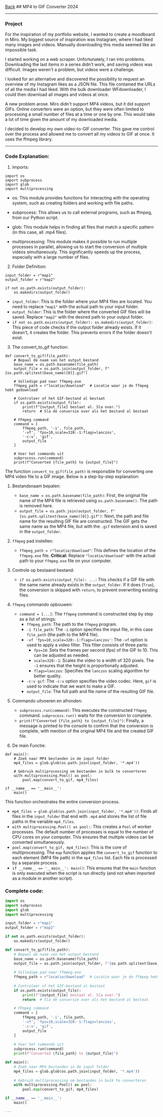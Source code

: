 
<div className="heading">
  <a className="back" href="/"><LeftArrow />Back</a>
  ## MP4 to GIF Converter
  <span>2024</span>
</div>

<hr />

### Project

For the inspiration of my portfolio website, I wanted to create a moodboard in Miro. My biggest source of inspiration was Instagram, where I had liked many images and videos. Manually downloading this media seemed like an impossible task.

I started working on a web scraper. Unfortunately, I ran into problems. Downloading the last items in a series didn't work, and saving videos was difficult. Images weren't a problem, but videos were a challenge.

I looked for an alternative and discovered the possibility to request an overview of my Instagram likes as a JSON file. This file contained the URLs of all the media I had liked. With the bulk downloader WFdownloader, I could then download all images and videos at once.

A new problem arose. Miro didn't support MP4 videos, but it did support GIFs. Online converters were an option, but they were often limited to processing a small number of files at a time or one by one. This would take a lot of time given the amount of my downloaded media.

I decided to develop my own video-to-GIF converter. This gave me control over the process and allowed me to convert all my videos to GIF at once. It uses the ffmpeg library.

---

### Code Explanation:

1. Imports:
```
import os
import subprocess
import glob
import multiprocessing
```

   - os: This module provides functions for interacting with the operating system, such as creating folders and working with file paths.

   - subprocess: This allows us to call external programs, such as ffmpeg, from our Python script.

   - glob: This module helps in finding all files that match a specific pattern (in this case, all .mp4 files).

   - multiprocessing: This module makes it possible to run multiple processes in parallel, allowing us to start the conversion of multiple videos simultaneously. This significantly speeds up the process, especially with a large number of files.

2. Folder Definition:

```
input_folder = r"map1"
output_folder = r"map2"

if not os.path.exists(output_folder):
    os.makedirs(output_folder)
```
-   `input_folder`: This is the folder where your MP4 files are located. You need to replace `"map1"` with the actual path to your input folder.
-   `output_folder`: This is the folder where the converted GIF files will be saved. Replace `"map2"` with the desired path to your output folder.
-   `if not os.path.exists(output_folder): os.makedirs(output_folder)`: This piece of code checks if the output folder already exists. If it doesn't, it creates the folder. This prevents errors if the folder doesn't exist.

3. The convert_to_gif function:

```
def convert_to_gif(file_path):
    # Bepaal de naam van het output bestand
    base_name = os.path.basename(file_path)
    output_file = os.path.join(output_folder, f"{os.path.splitext(base_name)[0]}.gif")

    # Volledige pad naar ffmpeg.exe
    ffmpeg_path = r"locatie/download"  # Locatie waar je de ffmpeg hebt gedownload

    # Controleer of het GIF-bestand al bestaat
    if os.path.exists(output_file):
        print(f"{output_file} bestaat al. Sla over.")
        return  # Sla de conversie over als het bestand al bestaat

    # FFmpeg command
    command = [
        ffmpeg_path, '-i', file_path,
        '-vf', 'fps=10,scale=320:-1:flags=lanczos',
        '-c:v', 'gif',
        output_file
    ]

    # Voer het commando uit
    subprocess.run(command)
    print(f"Converted {file_path} to {output_file}")
```

The function `convert_to_gif(file_path)` is responsible for converting one MP4 video file to a GIF image. Below is a step-by-step explanation:

1. Bestandsnaam bepalen:
    -   `base_name = os.path.basename(file_path)`: First, the original file name of the MP4 file is retrieved using `os.path.basename()`. The path is removed here.
    -   `output_file = os.path.join(output_folder, f"{os.path.splitext(base_name)[0]}.gif")`: Next, the path and file name for the resulting GIF file are constructed. The GIF gets the same name as the MP4 file, but with the `.gif` extension and is saved in the `output_folder`.

2. `ffmpeg` pad instellen:
    -   `ffmpeg_path = r"locatie/download"`: This defines the location of the `ffmpeg.exe` file. **Critical:** Replace `"locatie/download"` with the actual path to your `ffmpeg.exe` file on your computer.

3. Controle op bestaand bestand:
    -   `if os.path.exists(output_file): ...`: This checks if a GIF file with the same name already exists in the `output_folder`. If it does (`True`), the conversion is skipped with `return`, to prevent overwriting existing files.

4. `ffmpeg` commando opbouwen:
    -   `command = [...]`: The `ffmpeg` command is constructed step by step as a list of strings:
        -   `ffmpeg_path`: The path to the `ffmpeg` program.
        -   `-i file_path`: The `-i` option specifies the input file, in this case `file_path` (the path to the MP4 file).
        -   `-vf 'fps=10,scale=320:-1:flags=lanczos'`: The `-vf` option is used to apply a video filter. This filter consists of three parts:
            -   `fps=10`: Sets the frames per second (fps) of the GIF to 10. This can be adjusted as needed.
            -   `scale=320:-1`: Scales the video to a width of 320 pixels. The `-1` ensures that the height is proportionally adjusted.
            -   `flags=lanczos`: Specifies the `lanczos` scaling algorithm for better quality.
        -   `-c:v gif`: The `-c:v` option specifies the video codec. Here, `gif` is used to indicate that we want to make a GIF.
        -   `output_file`: The full path and file name of the resulting GIF file.

5. Commando uitvoeren en afronden:
    -   `subprocess.run(command)`: This executes the constructed `ffmpeg` command. `subprocess.run()` waits for the conversion to complete.
    -  `print(f"Converted {file_path} to {output_file}")`: Finally, a message is printed to the console to confirm that the conversion is complete, with mention of the original MP4 file and the created GIF file.

4. De main Functie:

```
def main():
    # Zoek naar MP4 bestanden in de input folder
    mp4_files = glob.glob(os.path.join(input_folder, '*.mp4'))

    # Gebruik multiprocessing om bestanden in bulk te converteren
    with multiprocessing.Pool() as pool:
        pool.map(convert_to_gif, mp4_files)

if __name__ == '__main__':
    main()
```

This function orchestrates the entire conversion process.

-   `mp4_files = glob.glob(os.path.join(input_folder, '*.mp4'))`: Finds all files in the `input_folder` that end with `.mp4` and stores the list of file paths in the variable `mp4_files`.
-   `with multiprocessing.Pool() as pool:`: This creates a `Pool` of worker processes. The default number of processes is equal to the number of CPU cores on your computer. This ensures that multiple videos can be converted simultaneously.
-   `pool.map(convert_to_gif, mp4_files)`: This is the core of multiprocessing. The `map` function applies the `convert_to_gif` function to each element (MP4 file path) in the `mp4_files` list. Each file is processed by a separate process.
-   `if __name__ == '__main__': main()`: This ensures that the `main` function is only executed when the script is run directly (and not when imported as a module in another script).
### Complete code:

```python
import os
import subprocess
import glob
import multiprocessing

input_folder = r"map1"
output_folder = r"map2"

if not os.path.exists(output_folder):
    os.makedirs(output_folder)

def convert_to_gif(file_path):
    # Bepaal de naam van het output bestand
    base_name = os.path.basename(file_path)
    output_file = os.path.join(output_folder, f"{os.path.splitext(base_name)[0]}.gif")
    
    # Volledige pad naar ffmpeg.exe
    ffmpeg_path = r"locatie/download"  # Locatie waar je de ffmpeg hebt gedownload
    
    # Controleer of het GIF-bestand al bestaat
    if os.path.exists(output_file):
        print(f"{output_file} bestaat al. Sla over.")
        return  # Sla de conversie over als het bestand al bestaat

    # FFmpeg command
    command = [
        ffmpeg_path, '-i', file_path, 
        '-vf', 'fps=10,scale=320:-1:flags=lanczos', 
        '-c:v', 'gif', 
        output_file
    ]
    
    # Voer het commando uit
    subprocess.run(command)
    print(f"Converted {file_path} to {output_file}")

def main():
    # Zoek naar MP4 bestanden in de input folder
    mp4_files = glob.glob(os.path.join(input_folder, '*.mp4'))
    
    # Gebruik multiprocessing om bestanden in bulk te converteren
    with multiprocessing.Pool() as pool:
        pool.map(convert_to_gif, mp4_files)

if __name__ == '__main__':
    main()

---
